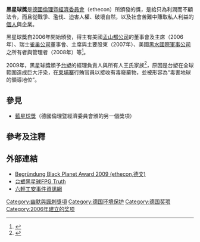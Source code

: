 {{Expand |time=2010-07-06T20:03:13+00:00 }}



'''黑星球獎'''是[[德國|德國]][[倫理暨經濟委員會|倫理暨經濟委員會]]（ethecon）所頒發的獎，是給只為利潤而不顧法令，而且從戰爭、濫伐、迫害人權、破壞自然，以及社會苦難中賺取私人利益的[[個人|個人]]與企業。

黑星球獎自2006年開始頒發，得主有美國[[孟山都公司|孟山都公司]]的董事會及主席（2006年）、瑞士[[雀巢|雀巢公司]]董事會、主席與主要股東（2007年）、美國[[黑水國際|黑水國際軍事公司]]之所有者與管理者（2008年）等<ref>{{Cite web 
|url=http://www.coolloud.org.tw/node/52137 
|title=最佳董事長們聯手毒害地球 
|accessdate=2010-07-07 
|publisher=苦勞網 
|date=2010-05-18 
|archive-date=2010-05-23 
|archive-url=https://web.archive.org/web/20100523164459/http://www.coolloud.org.tw/node/52137 
|dead-url=no 
}}</ref>。

2009年，黑星球獎頒予[[台塑|台塑]]的經理負責人與所有人王氏家族<ref>{{cite news|title=台塑獲黑星球獎 環團頒獎|url=http://news.cts.com.tw/cna/society/201005/201005190476785.html|publisher=華視|date=2010-05-19|accessdate=2010-07-07|deadurl=yes|archiveurl=https://web.archive.org/web/20160310042904/http://news.cts.com.tw/cna/society/201005/201005190476785.html|archivedate=2016-03-10}}</ref>，原因是台塑在全球範圍造成巨大汙染，在[[柬埔寨|柬埔寨]]行賄官員以接收有毒廢棄物，並被形容為“毒害地球的領導地位”。

==參見==
*[[藍星球獎|藍星球獎]]（德國倫理暨經濟委員會頒的另一個獎項）

==參考及注釋==
{{reflist}}

==外部連結==
*[http://www.ethecon.de/de/902 Begründung Black Planet Award 2009 (ethecon,德文)]
*[https://web.archive.org/web/20100721143238/http://www.fpgtruth.org/ 台塑黑星球FPG Truth]
*[https://web.archive.org/web/20110111024552/http://fpcc.yunlin.gov.tw/ 六輕工安事件資訊網]

[[Category:幽默與諷刺獎項|Category:幽默與諷刺獎項]]
[[Category:德国环境保护|Category:德国环境保护]]
[[Category:德国奖项|Category:德国奖项]]
[[Category:2006年建立的奖项|Category:2006年建立的奖项]]